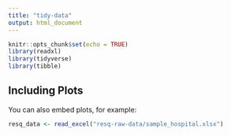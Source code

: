 ```yaml
---
title: "tidy-data"
output: html_document
---
```


```r
knitr::opts_chunk$set(echo = TRUE)
library(readxl)
library(tidyverse)
library(tibble)
```

## Including Plots

You can also embed plots, for example:

```r
resq_data <- read_excel("resq-raw-data/sample_hospital.xlsx")

```


